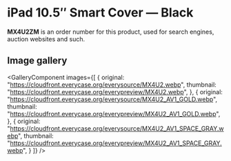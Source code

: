 
# iPad 10.5″ Smart Cover — Black

<Callout type='info' emoji='👉🏻'>**MX4U2ZM** is an order number for this product, used for search engines, auction websites and such.</Callout>

## Image gallery

<GalleryComponent
    images={[
      {
        original: "https://cloudfront.everycase.org/everysource/MX4U2.webp",
        thumbnail: "https://cloudfront.everycase.org/everypreview/MX4U2.webp",
      },
      {
        original: "https://cloudfront.everycase.org/everysource/MX4U2_AV1_GOLD.webp",
        thumbnail: "https://cloudfront.everycase.org/everypreview/MX4U2_AV1_GOLD.webp",
      },
      {
        original: "https://cloudfront.everycase.org/everysource/MX4U2_AV1_SPACE_GRAY.webp",
        thumbnail: "https://cloudfront.everycase.org/everypreview/MX4U2_AV1_SPACE_GRAY.webp",
      }
    ]}
  />
